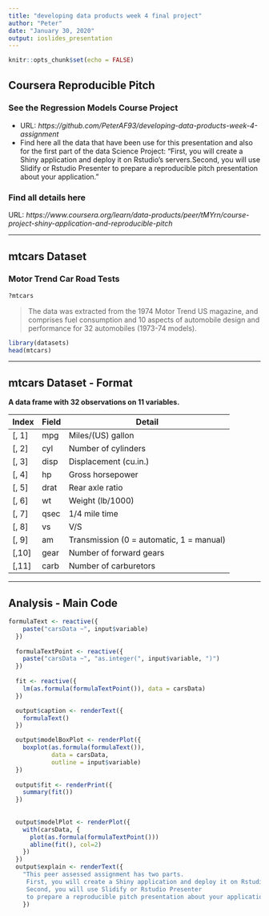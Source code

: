 ---
title: "developing data products week 4 final project"
author: "Peter"
date: "January 30, 2020"
output: ioslides_presentation
---

```{r setup, include=FALSE}
knitr::opts_chunk$set(echo = FALSE)
```

## Coursera Reproducible Pitch


### See the Regression Models Course Project  


- URL: *https://github.com/PeterAF93/developing-data-products-week-4-assignment*
- Find here all the data that have been use for this presentation and also for the first part of the data Science Project: "First, you will create a Shiny application and deploy it on Rstudio's servers.Second, you will use Slidify or Rstudio Presenter to prepare a reproducible pitch presentation about your application."


### Find all details here
URL: *https://www.coursera.org/learn/data-products/peer/tMYrn/course-project-shiny-application-and-reproducible-pitch*


---



## mtcars Dataset


### Motor Trend Car Road Tests

```{r}
?mtcars

```

> The data was extracted from the 1974 Motor Trend US magazine, and comprises fuel consumption and 10 aspects of automobile design and performance for 32 automobiles (1973-74 models).

```{r}
library(datasets)
head(mtcars)
```

---


## mtcars Dataset - Format


**A data frame with 32 observations on 11 variables.**


| Index | Field | Detail |
------- | ----- | ------ |
| [, 1] | mpg | Miles/(US) gallon |
| [, 2]  | cyl | Number of cylinders |
| [, 3]	| disp | Displacement (cu.in.) |
| [, 4]	| hp | Gross horsepower |
| [, 5]	| drat | Rear axle ratio |
| [, 6]	| wt | Weight (lb/1000) |
| [, 7]	| qsec | 1/4 mile time |
| [, 8]	| vs | V/S |
| [, 9]	| am | Transmission (0 = automatic, 1 = manual) |
| [,10]	| gear | Number of forward gears |
| [,11]	| carb | Number of carburetors |


---


## Analysis - Main Code


```{r}
formulaText <- reactive({
    paste("carsData ~", input$variable)
  })
  
  formulaTextPoint <- reactive({
    paste("carsData ~", "as.integer(", input$variable, ")")
  })
  
  fit <- reactive({
    lm(as.formula(formulaTextPoint()), data = carsData)
  })

  output$caption <- renderText({
    formulaText()
  })

  output$modelBoxPlot <- renderPlot({
    boxplot(as.formula(formulaText()), 
            data = carsData,
            outline = input$variable)
  })
  
  output$fit <- renderPrint({
    summary(fit())
  })
  
  
  output$modelPlot <- renderPlot({
    with(carsData, {
      plot(as.formula(formulaTextPoint()))
      abline(fit(), col=2)
    })
  })
  output$explain <- renderText({
    "This peer assessed assignment has two parts.
     First, you will create a Shiny application and deploy it on Rstudio's servers.
     Second, you will use Slidify or Rstudio Presenter 
     to prepare a reproducible pitch presentation about your application. "
    })
```